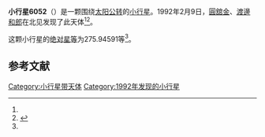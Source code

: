 {{Infobox planet
| bgcolour = #FFFFC0
| name = 6052 Junichi
| symbol = 
| image = 
| caption = 
| discovery = yes
| discovery_ref = 
| discoverer = [[圓舘金|圓舘金]]、[[渡邊和郎|渡邊和郎]]
| discovery_site = [[北见|北见]] 
| discovered = 1992年2月9日
| designations = yes
| mp_name = 
| named_after = 
| alt_names = 1992 CE1/ 1969 FG / 1977 SE / 1977 TF2 / 1983 RE4
| mp_category = [[外小行星带|外小行星带]]
| orbit_ref = <ref name="a">[http://ssd.jpl.nasa.gov/sbdb.cgi?sstr=6052 6052 Junichi] {{Wayback|url=http://ssd.jpl.nasa.gov/sbdb.cgi?sstr=6052 |date=20140830211435 }}，小行星數據庫瀏覽器（JPL Small-Body Database Browser）－[[美国国家航空航天局|美国国家航空航天局]]喷气推进实验室</ref>
| epoch = 2456400.5 (2013年4月18日更新)
| aphelion = {{convert|3.3928666|AU|km|3|abbr=on|lk=out}}
| perihelion = {{convert|3.0956230|AU|km|3|abbr=on}}
| semimajor = {{convert|3.2442448|AU|km|3|abbr=on}}
| eccentricity = 0.0458109
| period = 2134.365797 [[日|日]]<br />5.84[[儒略年|儒略年]]
| avg_speed = 
| inclination = 21.76516
| asc_node = 169.87099
| mean_anomaly = 
| arg_peri = 275.94591
| satellites = 
| physical_characteristics = yes
| dimensions = 
| mass = 
| density = 
| surface_grav = 
| escape_velocity = 
| sidereal_day = 
| axial_tilt = 
| pole_ecliptic_lat = 
| pole_ecliptic_lon = 
| albedo = 
| temperatures= 
| temp_name1 = 
| mean_temp_1 = 
| max_temp_1 = 
| temp_name2 = 
| max_temp_2 = 
| spectral_type = 
| abs_magnitude = 275.94591
}}

'''小行星6052'''（{{lang-en|6052 Junichi}}）是一颗围绕[[太阳|太阳]][[公转|公转]]的[[小行星|小行星]]。1992年2月9日，[[圓舘金|圓舘金]]、[[渡邊和郎|渡邊和郎]]在北见发现了此天体<ref name="a" /><ref>{{cite news|title=小行星列表|url=http://cfa-www.harvard.edu/iau/lists/NumberedMPs.txt|accessdate=2013-07-08|newspaper=哈佛大学|archive-date=2008-05-17|archive-url=https://web.archive.org/web/20080517010638/http://cfa-www.harvard.edu/iau/lists/NumberedMPs.txt|dead-url=no}}</ref>。

这颗小行星的[[绝对星等|绝对星等]]为275.94591等<ref name="a" />。

==参考文献==
{{reflist}}
{{Minor Planet Number|[[小行星6051|小行星6051]]|[[小行星6053|小行星6053]]}}

{{小天体}}

[[Category:小行星带天体|Category:小行星带天体]]
[[Category:1992年发现的小行星|Category:1992年发现的小行星]]


{{asteroid-stub}}